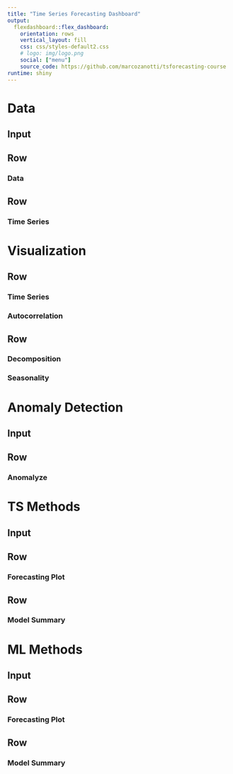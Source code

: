 ```yaml
---
title: "Time Series Forecasting Dashboard"
output: 
  flexdashboard::flex_dashboard:
    orientation: rows
    vertical_layout: fill
    css: css/styles-default2.css
    # logo: img/logo.png
    social: ["menu"]
    source_code: https://github.com/marcozanotti/tsforecasting-course
runtime: shiny
---
```




Data {data-orientation=rows}  
=======================================================================
<!-- data-navmenu="Data" -->

Input {.sidebar}
-----------------------------------------------------------------------

Row {data-height=500}
---------------------------------------------------------------

### Data

Row {data-height=500}
---------------------------------------------------------------

### Time Series {.no-padding}



Visualization {data-navmenu="Analyze" data-orientation=rows}
=======================================================================

Row {data-height=400}
---------------------------------------------------------------

### Time Series {.no-padding}

### Autocorrelation {.no-padding}

Row {data-height=600}
---------------------------------------------------------------

### Decomposition {.no-padding}

### Seasonality {.no-padding}



Anomaly Detection {data-navmenu="Analyze" data-orientation=rows}
=======================================================================

Input {.sidebar}
-----------------------------------------------------------------------

Row {data-height=100}
---------------------------------------------------------------

### Anomalyze {.no-padding}



TS Methods {data-navmenu="Forecast" data-orientation=rows}
=======================================================================

Input {.sidebar}
-----------------------------------------------------------------------

Row {data-height=700}
---------------------------------------------------------------

### Forecasting Plot {.no-padding}

Row {data-height=300}
---------------------------------------------------------------

### Model Summary {.no-padding}



ML Methods {data-navmenu="Forecast" data-orientation=rows}
=======================================================================

Input {.sidebar}
-----------------------------------------------------------------------

Row {data-height=700}
---------------------------------------------------------------

### Forecasting Plot {.no-padding}

Row {data-height=300}
---------------------------------------------------------------

### Model Summary {.no-padding}


